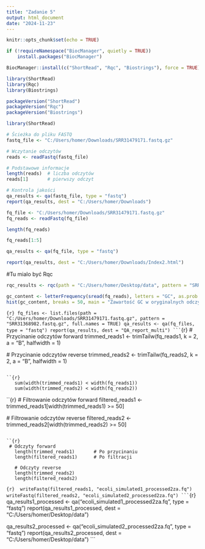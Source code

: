---
title: "Zadanie 5"
output: html_document
date: "2024-11-23"
---

```{r setup, include=FALSE}
knitr::opts_chunk$set(echo = TRUE)
```

```{r}
if (!requireNamespace("BiocManager", quietly = TRUE))
    install.packages("BiocManager")
```

```{r}
BiocManager::install(c("ShortRead", "Rqc", "Biostrings"), force = TRUE)
```
```{r}
library(ShortRead)
library(Rqc)
library(Biostrings)

packageVersion("ShortRead")
packageVersion("Rqc")
packageVersion("Biostrings")
```
```{r}
library(ShortRead)

# Ścieżka do pliku FASTQ
fastq_file <- "C:/Users/homer/Downloads/SRR31479171.fastq.gz"

# Wczytanie odczytów
reads <- readFastq(fastq_file)

# Podstawowe informacje
length(reads)  # liczba odczytów
reads[1]       # pierwszy odczyt

# Kontrola jakości
qa_results <- qa(fastq_file, type = "fastq")
report(qa_results, dest = "C:/Users/homer/Downloads")
```
```{r}
fq_file <- "C:/Users/homer/Downloads/SRR31479171.fastq.gz"
fq_reads <- readFastq(fq_file)
```

```{r}
length(fq_reads)
```
```{r}
fq_reads[1:5]
```
```{r}
qa_results <- qa(fq_file, type = "fastq")
```
```{r}
report(qa_results, dest = "C:/Users/homer/Downloads/Index2.html")
```

#Tu mialo być Rqc
```{r}
rqc_results <- rqc(path = "C:/Users/homer/Desktop/data", pattern = "SRR31479171.fastq.gz", sample = TRUE)
```

```{r}
gc_content <- letterFrequency(sread(fq_reads), letters = "GC", as.prob = TRUE)
hist(gc_content, breaks = 50, main = "Zawartość GC w oryginalnych odczytach", xlab = "Procent GC")
```

``{r}
fq_files <- list.files(path = "C:/Users/homer/Downloads/SRR31479171.fastq.gz", pattern = "SRR31368982.fastq.gz", full.names = TRUE)
qa_results <- qa(fq_files, type = "fastq")
report(qa_results, dest = "QA_report_multi")
```
``{r}
# Przycinanie odczytów forward
   trimmed_reads1 <- trimTailw(fq_reads1, k = 2, a = "B", halfwidth = 1)



   
   # Przycinanie odczytów reverse
   trimmed_reads2 <- trimTailw(fq_reads2, k = 2, a = "B", halfwidth = 1)
```

``{r}
   sum(width(trimmed_reads1) < width(fq_reads1))
   sum(width(trimmed_reads2) < width(fq_reads2))
```
``{r}
# Filtrowanie odczytów forward
   filtered_reads1 <- trimmed_reads1[width(trimmed_reads1) >= 50]
   
   # Filtrowanie odczytów reverse
   filtered_reads2 <- trimmed_reads2[width(trimmed_reads2) >= 50]
```

``{r}
 # Odczyty forward
   length(trimmed_reads1)       # Po przycinaniu
   length(filtered_reads1)      # Po filtracji
   
   # Odczyty reverse
   length(trimmed_reads2)
   length(filtered_reads2)
```
``{r}
 writeFastq(filtered_reads1, "ecoli_simulated1_processed2za.fq")
 writeFastq(filtered_reads2, "ecoli_simulated2_processed2za.fq")
```
``{r}
qa_results1_processed <- qa("ecoli_simulated1_processed2za.fq", type = "fastq")
   report(qa_results1_processed, dest = "C:/Users/homer/Desktop/data")
   
   qa_results2_processed <- qa("ecoli_simulated2_processed2za.fq", type = "fastq")
   report(qa_results2_processed, dest = "C:/Users/homer/Desktop/data")
```

